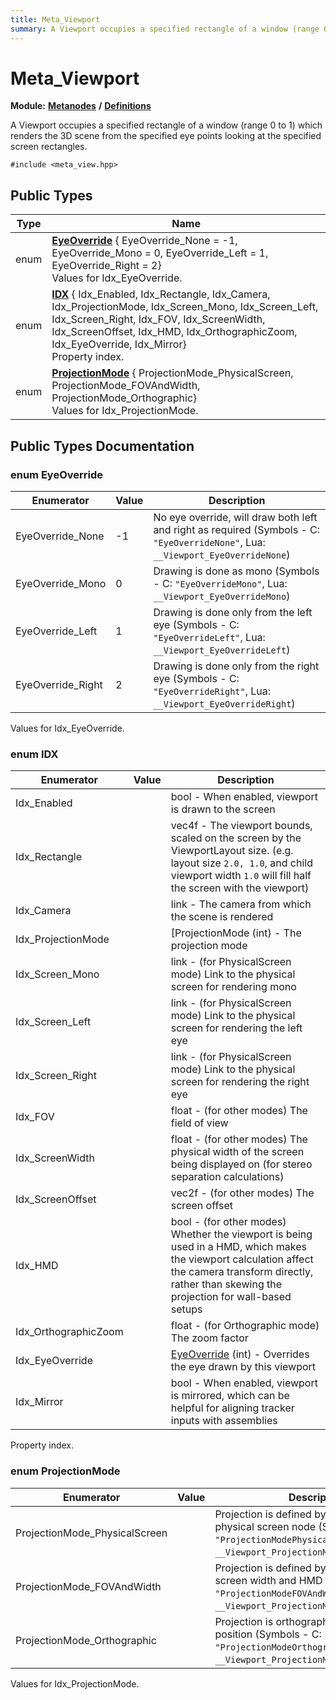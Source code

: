 ```yaml
---
title: Meta_Viewport
summary: A Viewport occupies a specified rectangle of a window (range 0 to 1) which renders the 3D scene from the specified eye points looking at the specified screen rectangles. 
---
```


# Meta_Viewport

**Module:** **[Metanodes](../../modules/metanodes/index.mdx)** **/** **[Definitions](../../modules/metanodes/definitions.mdx)**

A Viewport occupies a specified rectangle of a window (range 0 to 1) which renders the 3D scene from the specified eye points looking at the specified screen rectangles. 

`#include <meta_view.hpp>`

## Public Types

| Type           | Name           |
| -------------- | -------------- |
| enum| **[EyeOverride](#enum-eyeoverride)** { EyeOverride_None = -1, EyeOverride_Mono = 0, EyeOverride_Left = 1, EyeOverride_Right = 2}<br />Values for Idx_EyeOverride.  |
| enum| **[IDX](#enum-idx)** { Idx_Enabled, Idx_Rectangle, Idx_Camera, Idx_ProjectionMode, Idx_Screen_Mono, Idx_Screen_Left, Idx_Screen_Right, Idx_FOV, Idx_ScreenWidth, Idx_ScreenOffset, Idx_HMD, Idx_OrthographicZoom, Idx_EyeOverride, Idx_Mirror}<br />Property index.  |
| enum| **[ProjectionMode](#enum-projectionmode)** { ProjectionMode_PhysicalScreen, ProjectionMode_FOVAndWidth, ProjectionMode_Orthographic}<br />Values for Idx_ProjectionMode.  |

## Public Types Documentation

### enum EyeOverride

| Enumerator | Value | Description |
| ---------- | ----- | ----------- |
| EyeOverride_None | -1| No eye override, will draw both left and right as required (Symbols - C: `"EyeOverrideNone"`, Lua: `__Viewport_EyeOverrideNone`)   |
| EyeOverride_Mono | 0| Drawing is done as mono (Symbols - C: `"EyeOverrideMono"`, Lua: `__Viewport_EyeOverrideMono`)   |
| EyeOverride_Left | 1| Drawing is done only from the left eye (Symbols - C: `"EyeOverrideLeft"`, Lua: `__Viewport_EyeOverrideLeft`)   |
| EyeOverride_Right | 2| Drawing is done only from the right eye (Symbols - C: `"EyeOverrideRight"`, Lua: `__Viewport_EyeOverrideRight`)   |

Values for Idx_EyeOverride. 

### enum IDX

| Enumerator | Value | Description |
| ---------- | ----- | ----------- |
| Idx_Enabled | | bool - When enabled, viewport is drawn to the screen   |
| Idx_Rectangle | | vec4f - The viewport bounds, scaled on the screen by the ViewportLayout size. (e.g. layout size `2.0, 1.0`, and child viewport width `1.0` will fill half the screen with the viewport)   |
| Idx_Camera | | link - The camera from which the scene is rendered   |
| Idx_ProjectionMode | | [ProjectionMode (int) - The projection mode   |
| Idx_Screen_Mono | | link - (for PhysicalScreen mode) Link to the physical screen for rendering mono   |
| Idx_Screen_Left | | link - (for PhysicalScreen mode) Link to the physical screen for rendering the left eye   |
| Idx_Screen_Right | | link - (for PhysicalScreen mode) Link to the physical screen for rendering the right eye   |
| Idx_FOV | | float - (for other modes) The field of view   |
| Idx_ScreenWidth | | float - (for other modes) The physical width of the screen being displayed on (for stereo separation calculations)   |
| Idx_ScreenOffset | | vec2f - (for other modes) The screen offset   |
| Idx_HMD | | bool - (for other modes) Whether the viewport is being used in a HMD, which makes the viewport calculation affect the camera transform directly, rather than skewing the projection for wall-based setups   |
| Idx_OrthographicZoom | | float - (for Orthographic mode) The zoom factor   |
| Idx_EyeOverride | | [EyeOverride](../metanodes/meta-viewport.mdx#enum-eyeoverride) (int) - Overrides the eye drawn by this viewport   |
| Idx_Mirror | | bool - When enabled, viewport is mirrored, which can be helpful for aligning tracker inputs with assemblies   |

Property index. 

### enum ProjectionMode

| Enumerator | Value | Description |
| ---------- | ----- | ----------- |
| ProjectionMode_PhysicalScreen | | Projection is defined by eye position and physical screen node (Symbols - C: `"ProjectionModePhysicalScreen"`, Lua: `__Viewport_ProjectionModePhysicalScreen`)   |
| ProjectionMode_FOVAndWidth | | Projection is defined by eye position, FOV, screen width and HMD flag (Symbols - C: `"ProjectionModeFOVAndWidth"`, Lua: `__Viewport_ProjectionModeFOVAndWidth`)   |
| ProjectionMode_Orthographic | | Projection is orthographic, from the eye position (Symbols - C: `"ProjectionModeOrthographic"`, Lua: `__Viewport_ProjectionModeOrthographic`)   |

Values for Idx_ProjectionMode. 
